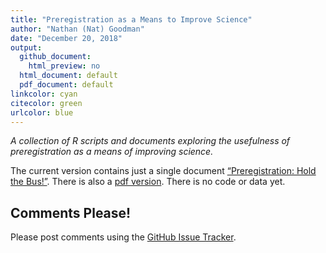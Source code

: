 ```yaml
---
title: "Preregistration as a Means to Improve Science"
author: "Nathan (Nat) Goodman"
date: "December 20, 2018"
output:
  github_document:
    html_preview: no
  html_document: default
  pdf_document: default
linkcolor: cyan
citecolor: green
urlcolor: blue
---
```

<!-- README.md is generated from README.Rmd. Please edit that file -->

*A collection of R scripts and documents exploring the usefulness of preregistration as a means of improving science.*

The current version contains just a single document ["Preregistration: Hold the Bus!"](https://natgoodman.github.io/pregr/holdit.stable.html). There is also a [pdf version](https://natgoodman.github.io/pregr/holdit.stable.pdf). There is no code or data yet.

## Comments Please!

Please post comments using the [GitHub Issue Tracker](https://github.com/natgoodman/pregr/issues).


